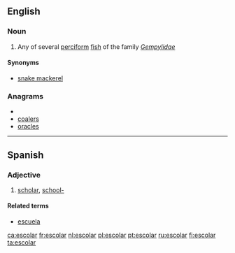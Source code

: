 ==English==

===Noun===
{{en-noun}}

# Any of several [[perciform]] [[fish]] of the family ''[[Gempylidae]]''

====Synonyms====
* [[snake mackerel]]

===Anagrams===
* {{alphagram|acelors}}
* [[coalers#English|coalers]]
* [[oracles#English|oracles]]


----

==Spanish==

===Adjective===
{{es-adj|pl=escolares}}

# [[scholar]], [[school|school-]]

====Related terms====
*[[escuela]]

[[ca:escolar]]
[[fr:escolar]]
[[nl:escolar]]
[[pl:escolar]]
[[pt:escolar]]
[[ru:escolar]]
[[fi:escolar]]
[[ta:escolar]]